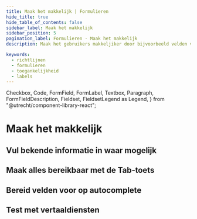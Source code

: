 ```yaml
---
title: Maak het makkelijk | Formulieren
hide_title: true
hide_table_of_contents: false
sidebar_label: Maak het makkelijk
sidebar_position: 5
pagination_label: Formulieren - Maak het makkelijk
description: Maak het gebruikers makkeljiker door bijvoorbeeld velden voor in te vullen en te zorgen dat velden werken met autocomplete

keywords:
  - richtlijnen
  - formulieren
  - toegankelijkheid
  - labels
---
```


<!-- @license CC0-1.0 -->

  Checkbox,
  Code,
  FormField,
  FormLabel,
  Textbox,
  Paragraph,
  FormFieldDescription,
  Fieldset,
  FieldsetLegend as Legend,
} from "@utrecht/component-library-react";

# Maak het makkelijk

## Vul bekende informatie in waar mogelijk

## Maak alles bereikbaar met de Tab-toets

## Bereid velden voor op autocomplete

## Test met vertaaldiensten
